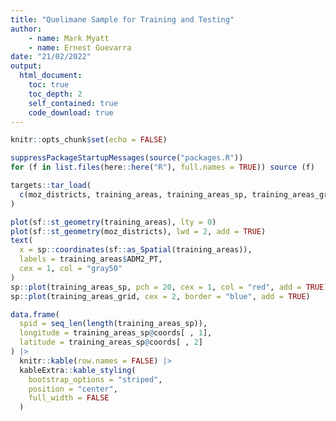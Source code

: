 ```yaml
---
title: "Quelimane Sample for Training and Testing"
author: 
    - name: Mark Myatt
    - name: Ernest Guevarra
date: "21/02/2022"
output: 
  html_document:
    toc: true
    toc_depth: 2
    self_contained: true
    code_download: true
---
```


```r
knitr::opts_chunk$set(echo = FALSE)

suppressPackageStartupMessages(source("packages.R"))
for (f in list.files(here::here("R"), full.names = TRUE)) source (f)

targets::tar_load(
  c(moz_districts, training_areas, training_areas_sp, training_areas_grid)
)
```


```r
plot(sf::st_geometry(training_areas), lty = 0)
plot(sf::st_geometry(moz_districts), lwd = 2, add = TRUE)
text(
  x = sp::coordinates(sf::as_Spatial(training_areas)), 
  labels = training_areas$ADM2_PT, 
  cex = 1, col = "gray50"
)
sp::plot(training_areas_sp, pch = 20, cex = 1, col = "red", add = TRUE)
sp::plot(training_areas_grid, cex = 2, border = "blue", add = TRUE)
```


```r
data.frame(
  spid = seq_len(length(training_areas_sp)),
  longitude = training_areas_sp@coords[ , 1],
  latitude = training_areas_sp@coords[ , 2]
) |>
  knitr::kable(row.names = FALSE) |>
  kableExtra::kable_styling(
    bootstrap_options = "striped",
    position = "center",
    full_width = FALSE
  )
```